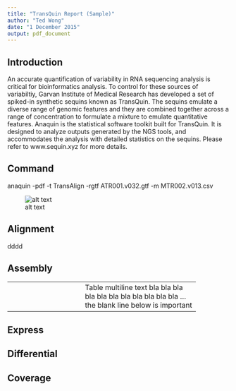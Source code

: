 ```yaml
---
title: "TransQuin Report (Sample)"
author: "Ted Wong"
date: "1 December 2015"
output: pdf_document
---
```


Introduction
---

An accurate quantification of variability in RNA sequencing analysis is critical for bioinformatics analysis. To control for these sources of variabiltiy, Garvan Institute of Medical Research has developed a set of spiked-in synthetic sequins known as TransQuin. The sequins emulate a diverse range of genomic features and they are combined together across a range of concentration to formulate a mixture to emulate quantitative features.
Anaquin is the statistical software toolkit built for TransQuin. It is designed to analyze outputs generated by the NGS tools, and accommodates the analysis with detailed statistics on the sequins. Please refer to www.sequin.xyz for more details.

Command
---

anaquin -pdf -t TransAlign -rgtf ATR001.v032.gtf -m MTR002.v013.csv


![alt text](1.jpeg)




Alignment
---

dddd


Assembly
---

----------------------- ------------------------------------
                      \ Table multiline text bla bla bla bla
                        bla bla bla bla bla bla bla ... the
                        blank line below is important 

----------------------------------------------------------------


Express
---


Differential
---


Coverage
---









